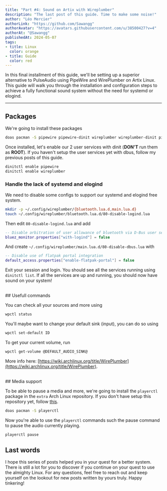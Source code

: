 ```yaml
---
title: "Part #4: Sound on Artix with Wireplumber"
description: "The last post of this guide. Time to make some noise!"
author: "Léo Mercier"
authorLink: "https://github.com/Sawangg"
authorAvatar: "https://avatars.githubusercontent.com/u/38500427?v=4"
authorAt: "@Sawangg"
publishedAt: 2024-05-07
tags:
- title: Linux
  color: orange
- title: Guide
  color: red
---
```


In this final installment of this guide, we'll be setting up a superior alternative to PulseAudio using PipeWire and WirePlumber on Artix Linux. This guide will walk you through the installation and configuration steps to achieve a fully functional sound system without the need for systemd or elogind.

***

## Packages

We're going to install these packages
```sh
doas pacman -S pipewire pipewire-dinit wireplumber wireplumber-dinit pipewire-alsa pipewire-jack
```

Once installed, let's enable our 2 user services with dinit (**DON'T** run them as **ROOT**). If you haven't setup the user services yet with dbus, follow my previous posts of this guide.
```sh
dinitctl enable pipewire
dinitctl enable wireplumber
```

### Handle the lack of systemd and elogind

We need to disable some configs to support our systemd and elogind free system.
```sh
mkdir -p ~/.config/wireplumber/{bluetooth.lua.d,main.lua.d}
touch ~/.config/wireplumber/bluetooth.lua.d/80-disable-logind.lua
```

Then edit `80-disable-logind.lua` and add
```lua
-- Disable arbitration of user allowance of bluetooth via D-Bus user session
bluez_monitor.properties["with-logind"] = false
```

And create `~/.config/wireplumber/main.lua.d/80-disable-dbus.lua` with
```lua
-- Disable use of flatpak portal integration
default_access.properties["enable-flatpak-portal"] = false
```

Exit your session and login. You should see all the services running using `dinitctl list`. If all the services are up and running, you should now have sound on your system!

<br />
## Usefull commands

You can check all your sources and more using
```sh
wpctl status
```

You'll maybe want to change your default sink (input), you can do so using
```sh
wpctl set-default ID
```

To get your current volume, run
```sh
wpctl get-volume @DEFAULT_AUDIO_SINK@
```

More info here: [https://wiki.archlinux.org/title/WirePlumber](https://wiki.archlinux.org/title/WirePlumber).

<br />
## Media support

To be able to pause a media and more, we're going to install the `playerctl` package in the `extra` Arch Linux repository. If you don't have setup this repository yet, follow [this](https://github.com/Sawangg/dotfiles/wiki/Manage-your-packages#arch-repositories).
```sh
doas pacman -S playerctl
```

Now you're able to use the `playerctl` commands such the pause command to pause the audio currently playing.
```sh
playerctl pause
```

## Last words

I hope this series of posts helped you in your quest for a better system. There is still a lot for you to discover if
you continue on your quest to use the almighty Linux. For any questions, feel free to reach out and keep yourself on the
lookout for new posts written by yours truly. Happy tinkering!
